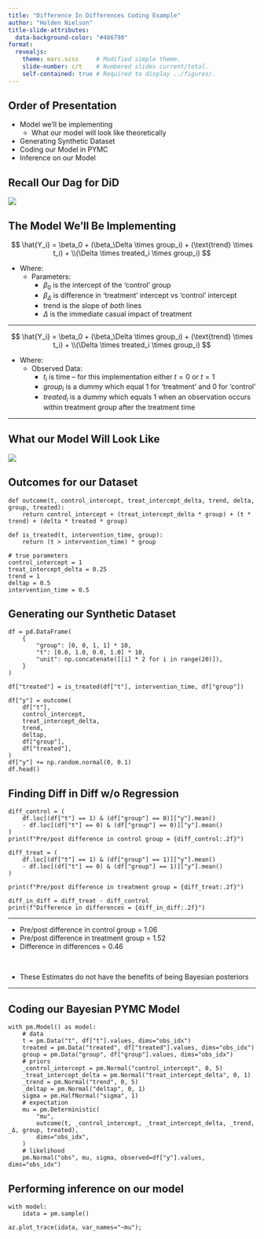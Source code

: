 ```yaml
---
title: "Difference In Differences Coding Example"
author: "Holden Nielson"
title-slide-attributes:
  data-background-color: "#486790"
format: 
  revealjs:
    theme: marc.scss     # Modified simple theme.
    slide-number: c/t    # Numbered slides current/total.
    self-contained: true # Required to display ../figures/.
---
```


## Order of Presentation

- Model we'll be implementing
  - What our model will look like theoretically
- Generating Synthetic Dataset
- Coding our Model in PYMC
- Inference on our Model

## Recall Our Dag for DiD

![](../figures/DiD_dagB.png)

## The Model We'll Be Implementing

$$
\hat{Y_i} = \beta_0 + (\beta_\Delta \times group_i) + (\text{trend} \times t_i) + \\(\Delta \times treated_i \times group_i)
$$


- Where:
  - Parameters:
    - $\beta_0$ is the intercept of the 'control' group
    - $\beta_\Delta$ is difference in 'treatment' intercept vs 'control' intercept
    - $\text{trend}$ is the slope of *both* lines
    - $\Delta$ is the immediate casual impact of treatment

---

$$
\hat{Y_i} = \beta_0 + (\beta_\Delta \times group_i) + (\text{trend} \times t_i) + \\(\Delta \times treated_i \times group_i)
$$

- Where:
  - Observed Data:
    - $t_i$ is time – for this implementation either $t=0$ or $t=1$
    - $group_i$ is a dummy which equal 1 for 'treatment' and 0 for 'control'
    - $treated_i$ is a dummy which equals 1 when an observation occurs within treatment group after the treatment time


---

## What our Model Will Look Like

![](../figures/DiD_Visualization_of_Example_Model.png)


## Outcomes for our Dataset

```.python
def outcome(t, control_intercept, treat_intercept_delta, trend, delta, group, treated):
    return control_intercept + (treat_intercept_delta * group) + (t * trend) + (delta * treated * group)

def is_treated(t, intervention_time, group):
    return (t > intervention_time) * group

# true parameters
control_intercept = 1
treat_intercept_delta = 0.25
trend = 1
deltap = 0.5
intervention_time = 0.5
```



## Generating our Synthetic Dataset

```.python
df = pd.DataFrame(
    {
        "group": [0, 0, 1, 1] * 10,
        "t": [0.0, 1.0, 0.0, 1.0] * 10,
        "unit": np.concatenate([[i] * 2 for i in range(20)]),
    }
)

df["treated"] = is_treated(df["t"], intervention_time, df["group"])

df["y"] = outcome(
    df["t"],
    control_intercept,
    treat_intercept_delta,
    trend,
    deltap,
    df["group"],
    df["treated"],
)
df["y"] += np.random.normal(0, 0.1)
df.head()
```

## Finding Diff in Diff w/o Regression

```.python
diff_control = (
    df.loc[(df["t"] == 1) & (df["group"] == 0)]["y"].mean()
    - df.loc[(df["t"] == 0) & (df["group"] == 0)]["y"].mean()
)
print(f"Pre/post difference in control group = {diff_control:.2f}")

diff_treat = (
    df.loc[(df["t"] == 1) & (df["group"] == 1)]["y"].mean()
    - df.loc[(df["t"] == 0) & (df["group"] == 1)]["y"].mean()
)

print(f"Pre/post difference in treatment group = {diff_treat:.2f}")

diff_in_diff = diff_treat - diff_control
print(f"Difference in differences = {diff_in_diff:.2f}")
```

---

- Pre/post difference in control group = 1.06
- Pre/post difference in treatment group = 1.52
- Difference in differences = 0.46

\

- These Estimates do not have the benefits of being Bayesian posteriors



---

## Coding our Bayesian PYMC Model

```.python
with pm.Model() as model:
    # data
    t = pm.Data("t", df["t"].values, dims="obs_idx")
    treated = pm.Data("treated", df["treated"].values, dims="obs_idx")
    group = pm.Data("group", df["group"].values, dims="obs_idx")
    # priors
    _control_intercept = pm.Normal("control_intercept", 0, 5)
    _treat_intercept_delta = pm.Normal("treat_intercept_delta", 0, 1)
    _trend = pm.Normal("trend", 0, 5)
    _deltap = pm.Normal("deltap", 0, 1)
    sigma = pm.HalfNormal("sigma", 1)
    # expectation
    mu = pm.Deterministic(
        "mu",
        outcome(t, _control_intercept, _treat_intercept_delta, _trend, _Δ, group, treated),
        dims="obs_idx",
    )
    # likelihood
    pm.Normal("obs", mu, sigma, observed=df["y"].values, dims="obs_idx")
```

## Performing inference on our model

```.python
with model:
    idata = pm.sample()
```

```.python
az.plot_trace(idata, var_names="~mu");
```